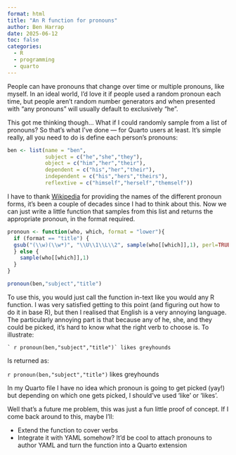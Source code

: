 ```yaml
---
format: html
title: "An R function for pronouns"
author: Ben Harrap
date: 2025-06-12
toc: false
categories: 
  - R
  - programming
  - quarto
---
```


People can have pronouns that change over time or multiple pronouns, like myself. In an ideal world, I'd love it if people used a random pronoun each time, but people aren't random number generators and when presented with "any pronouns" will usually default to exclusively "he".

This got me thinking though... What if I could randomly sample from a list of pronouns? So that's what I've done — for Quarto users at least. It's simple really, all you need to do is define each person's pronouns:

```r
ben <- list(name = "ben",
            subject = c("he","she","they"),
            object = c("him","her","their"),
            dependent = c("his","her","their"),
            independent = c("his","hers","theirs"),
            reflextive = c("himself","herself","themself"))
```

I have to thank [Wikipedia](https://en.wikipedia.org/wiki/Pronoun#English_pronouns){target="_blank"} for providing the names of the different pronoun forms, it's been a couple of decades since I had to think about this. Now we can just write a little function that samples from this list and returns the appropriate pronoun, in the format required.

```r
pronoun <- function(who, which, format = "lower"){
  if (format == "title") {
  gsub("(\\w)(\\w*)", "\\U\\1\\L\\2", sample(who[[which]],1), perl=TRUE)
  } else {
    sample(who[[which]],1)
  }
}

pronoun(ben,"subject","title")
```

To use this, you would just call the function in-text like you would any R function. I was very satisfied getting to this point (and figuring out how to do it in base R), but then I realised that English is a very annoying language. The particularly annoying part is that because any of he, she, and they could be picked, it's hard to know what the right verb to choose is. To illustrate:

`` ` r pronoun(ben,"subject","title")` likes greyhounds``

Is returned as:

`r pronoun(ben,"subject","title")` likes greyhounds

In my Quarto file I have no idea which pronoun is going to get picked (yay!) but depending on which one gets picked, I should've used 'like' or 'likes'.

Well that's a future me problem, this was just a fun little proof of concept. If I come back around to this, maybe I'll:

- Extend the function to cover verbs
- Integrate it with YAML somehow? It'd be cool to attach pronouns to author YAML and turn the function into a Quarto extension